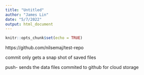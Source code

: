 ```yaml
---
title: "Untitled"
author: "James Lin"
date: "5/7/2022"
output: html_document
---
```


```r
knitr::opts_chunk$set(echo = TRUE)
```

https://github.com/nilsemaj/test-repo

commit only gets a snap shot of saved files

push- sends the data files commited to github for cloud storage

```r

```



